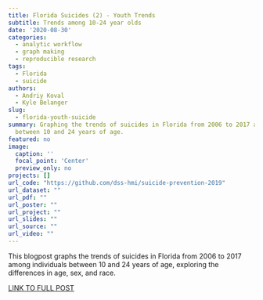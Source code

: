```yaml
---
title: Florida Suicides (2) - Youth Trends
subtitle: Trends among 10-24 year olds
date: '2020-08-30'
categories:
  - analytic workflow
  - graph making
  - reproducible research
tags:
  - Florida
  - suicide
authors:
  - Andriy Koval
  - Kyle Belanger
slug:
  - florida-youth-suicide
summary: Graphing the trends of suicides in Florida from 2006 to 2017 among youth
  between 10 and 24 years of age.
featured: no
image:
  caption: ''
  focal_point: 'Center'
  preview_only: no
projects: []
url_code: "https://github.com/dss-hmi/suicide-prevention-2019"
url_dataset: ""
url_pdf: ""
url_poster: ""
url_project: ""
url_slides: ""
url_source: ""
url_video: ""
---
```


This blogpost graphs the trends of  suicides in Florida from 2006 to 2017 among individuals between 10 and 24 years of age, exploring the differences in age, sex, and race. 



[LINK TO FULL POST](http://andriy.rbind.io/post/2020-08-02-florida-suicide-2/)


